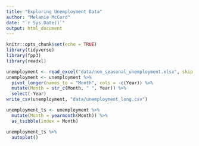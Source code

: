 ```yaml
---
title: "Exploring Unemployment Data"
author: "Melanie McCord"
date: "`r Sys.Date()`"
output: html_document
---
```


```r
knitr::opts_chunk$set(echo = TRUE)
library(tidyverse)
library(fpp3)
library(readxl)
```

```r
unemployment <- read_excel("data/non_seasonal_unemployment.xlsx", skip = 11)
unemployment <- unemployment %>%
  pivot_longer(names_to = "Month", cols = -c(Year)) %>%
  mutate(Month = str_c(Month, " ", Year)) %>%
  select(-Year)
write_csv(unemployment, "data/unemployment_long.csv")
```

```r
unemployment_ts <- unemployment %>%
  mutate(Month = yearmonth(Month)) %>%
  as_tsibble(index = Month)
```

```r
unemployment_ts %>%
  autoplot()
```
